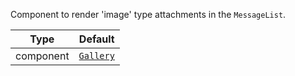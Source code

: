 Component to render 'image' type attachments in the `MessageList`.

| Type | Default |
| - | - |
| component | [`Gallery`](../../../../ui-components/gallery.mdx) |
